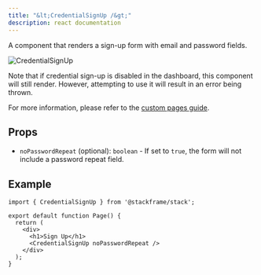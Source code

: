 ```yaml
---
title: "&lt;CredentialSignUp /&gt;"
description: react documentation
---
```


A component that renders a sign-up form with email and password fields.

<div className="stack-white-image-showcase stack-250h">
  <img src="../imgs/credential-sign-up.png" alt="CredentialSignUp" />
</div>

Note that if credential sign-up is disabled in the dashboard, this component will still render. However, attempting to use it will result in an error being thrown.

For more information, please refer to the [custom pages guide](../customization/custom-pages.mdx).

## Props

- `noPasswordRepeat` (optional): `boolean` - If set to `true`, the form will not include a password repeat field.

## Example

```tsx
import { CredentialSignUp } from '@stackframe/stack';

export default function Page() {
  return (
    <div>
      <h1>Sign Up</h1>
      <CredentialSignUp noPasswordRepeat />
    </div>
  );
}
```
